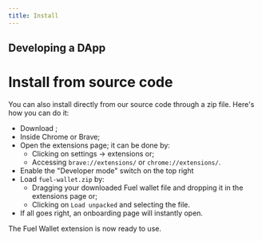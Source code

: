 ```yaml
---
title: Install
---
```


<InstallSection />

## Developing a DApp

<SDKSection />

# Install from source code

You can also install directly from our source code through a zip file. Here's how you can do it:

- Download <DownloadWalletZip />;
- Inside Chrome or Brave;
- Open the extensions page; it can be done by:
  - Clicking on settings -> extensions or;
  - Accessing `brave://extensions/` or `chrome://extensions/`.
- Enable the "Developer mode" switch on the top right
- Load `fuel-wallet.zip` by:
  - Dragging your downloaded Fuel wallet file and dropping it in the extensions page or;
  - Clicking on `Load unpacked` and selecting the file.
- If all goes right, an onboarding page will instantly open.

The Fuel Wallet extension is now ready to use.

<WalletVersions />